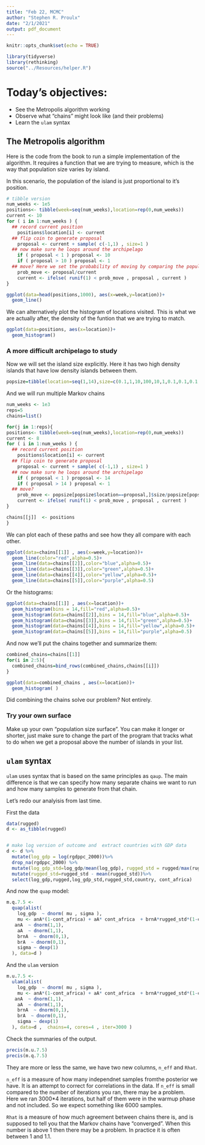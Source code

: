 ```yaml
---
title: "Feb 22, MCMC"
author: "Stephen R. Proulx"
date: "2/1/2021"
output: pdf_document
---
```


```r
knitr::opts_chunk$set(echo = TRUE)

library(tidyverse)
library(rethinking)
source("../Resources/helper.R")

```

# Today's objectives:  

* See the Metropolis algorithm working
* Observe what "chains" might look like (and their problems) 
* Learn the `ulam` syntax




## The Metropolis algorithm 
Here is the code from the book to run a simple implementation of the algorithm. It requires a function that we are trying to measure, which is the way that population size varies by island.

In this scenario, the population of the island is just proportional to it's position.
```r
# tibble version
num_weeks <- 1e5
positions<- tibble(week=seq(num_weeks),location=rep(0,num_weeks))
current <- 10
for ( i in 1:num_weeks ) {
  ## record current position
    positions$location[i] <- current
  ## flip coin to generate proposal
    proposal <- current + sample( c(-1,1) , size=1 )
  ## now make sure he loops around the archipelago
    if ( proposal < 1 ) proposal <- 10
    if ( proposal > 10 ) proposal <- 1
  ## move? Here we set the probability of moving by comparing the population size of the current island, which is also the position of the island, i.e. current, to the populaiton size of the proposal, i.e. proposal. 
    prob_move <- proposal/current 
    current <- ifelse( runif(1) < prob_move , proposal , current )
}
```



```r
ggplot(data=head(positions,1000), aes(x=week,y=location))+
  geom_line()
```



We can alternatively plot the histogram of locations visited. This is what we are actually after, the density of the funtion that we are trying to match.
```r
ggplot(data=positions, aes(x=location))+
  geom_histogram()

```

### A more difficult archipelago to study

Now we will set the island size explicitly. Here it has two high density islands that have low density islands between them.
```r
popsize=tibble(location=seq(1,14),size=c(0.1,1,10,100,10,1,0.1,0.1,0.1,1,10,100,10,0.1))
```


And we will run multiple Markov chains 
```r
num_weeks <- 1e3
reps=5
chains=list()

for(j in 1:reps){ 
positions<- tibble(week=seq(num_weeks),location=rep(0,num_weeks))
current <- 8
for ( i in 1:num_weeks ) {
  ## record current position
    positions$location[i] <- current
  ## flip coin to generate proposal
    proposal <- current + sample( c(-1,1) , size=1 )
  ## now make sure he loops around the archipelago
    if ( proposal < 1 ) proposal <- 14
    if ( proposal > 14 ) proposal <- 1
  ## move?
    prob_move <- popsize[popsize$location==proposal,]$size/popsize[popsize$location==current,]$size
    current <- ifelse( runif(1) < prob_move , proposal , current )
}

chains[[j]]  <- positions
}

```


We can plot each of these paths and see how they all compare with each other.


```r
ggplot(data=chains[[1]] , aes(x=week,y=location))+
  geom_line(color="red",alpha=0.5)+
  geom_line(data=chains[[2]],color="blue",alpha=0.5)+
  geom_line(data=chains[[3]],color="green",alpha=0.5)+
  geom_line(data=chains[[4]],color="yellow",alpha=0.5)+
  geom_line(data=chains[[5]],color="purple",alpha=0.5)
```


Or the histograms:
```r

ggplot(data=chains[[1]] , aes(x=location))+
  geom_histogram(bins = 14,fill="red",alpha=0.5)+
  geom_histogram(data=chains[[2]],bins = 14,fill="blue",alpha=0.5)+
  geom_histogram(data=chains[[3]],bins = 14,fill="green",alpha=0.5)+
  geom_histogram(data=chains[[4]],bins = 14,fill="yellow",alpha=0.5)+
  geom_histogram(data=chains[[5]],bins = 14,fill="purple",alpha=0.5)
```

And now we'll put the chains together and summarize them:
```r
combined_chains=chains[[1]]
for(i in 2:5){
  combined_chains=bind_rows(combined_chains,chains[[i]])
}

ggplot(data=combined_chains , aes(x=location))+
  geom_histogram( )

```

Did combining the chains solve our problem? Not entirely. 

### Try your own surface
Make up your own "population size surface". You can make it longer or shorter, just make sure to change the part of the program that tracks what to do when we get a proposal above the number of islands in your list. 



## `ulam` syntax
`ulam` uses syntax that is based on the same principles as `qaup`. The main difference is that we can specify how many separate chains we want to run and how many samples to generate from that chain. 


Let's redo our analyisis from last time.

First the data
```r
data(rugged)
d <- as_tibble(rugged)


# make log version of outcome and  extract countries with GDP data
d <- d %>% 
  mutate(log_gdp = log(rgdppc_2000))%>%
  drop_na(rgdppc_2000) %>% 
  mutate(log_gdp_std=log_gdp/mean(log_gdp), rugged_std = rugged/max(rugged)) %>%
  mutate(rugged_std=rugged_std - mean(rugged_std))%>%
  select(log_gdp,rugged,log_gdp_std,rugged_std,country, cont_africa)
```

And now the `quap` model:
```r
m.q.7.5 <-
  quap(alist(
    log_gdp  ~ dnorm( mu , sigma ),
    mu <- anA*(1-cont_africa) + aA* cont_africa  + brnA*rugged_std*(1-cont_africa) + brA *rugged_std* cont_africa,
   anA  ~ dnorm(1,1), 
    aA  ~ dnorm(1,1),
    brnA  ~ dnorm(0,1),
    brA  ~ dnorm(0,1),
    sigma ~ dexp(1)
  ), data=d )
```


And the `ulam` version
```r
m.u.7.5 <-
  ulam(alist(
    log_gdp  ~ dnorm( mu , sigma ),
    mu <- anA*(1-cont_africa) + aA* cont_africa  + brnA*rugged_std*(1-cont_africa) + brA *rugged_std* cont_africa,
   anA  ~ dnorm(1,1), 
    aA  ~ dnorm(1,1),
    brnA  ~ dnorm(0,1),
    brA  ~ dnorm(0,1),
    sigma ~ dexp(1)
  ), data=d ,  chains=4, cores=4 , iter=3000 )
```

Check the summaries of the output.
```r
precis(m.u.7.5)
precis(m.q.7.5)
```

They are more or less the same, we have two new columns, `n_eff` and `Rhat`.

`n_eff` is a measure of how many independnet samples fromthe posterior we have. It is an attempt to correct for correlations in the data. If `n_eff` is small compared to the number of iterations you ran, there may be a problem. Here we ran 3000*4 iterations, but half of them were in the warmup phase and not included. So we expect something like 6000 samples. 

`Rhat` is a measure of how much agreement between chains there is, and is supposed to tell you that the Markov chains have "converged". When this number is above 1 then there may be a problem. In practice it is often between 1 and 1.1.